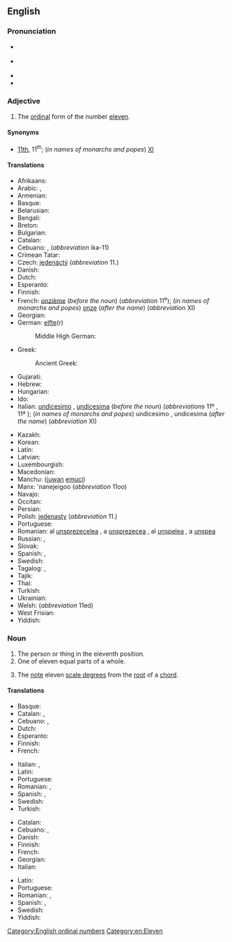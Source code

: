 ==English==
{{wikipedia}}
{{number box|en|11}}

===Pronunciation===
* {{a|UK}} {{IPA|/ɪˈlɛv.nθ/|lang=en}}
* {{a|US}} {{IPA|/ɨˈlɛv.nθ/|lang=en}}
* {{audio|en-us-eleventh.ogg|Audio (US)|lang=en}}
* {{hyphenation|e|lev|enth|lang=en}}

===Adjective===
{{head|en|adjective}}

# The [[ordinal]] form of the number [[eleven]].

====Synonyms====
* [[11th]], 11<sup>th</sup>; (''in names of monarchs and popes'') [[XI]]

====Translations====
{{trans-top|ordinal form of eleven}}
* Afrikaans: {{t+|af|elfde}}
* Arabic: {{t|ar|حَادِيَ عَشَرَ|m}}, {{t|ar|حَادِيَةَ عَشْرَةَ|f}}
* Armenian: {{t+|hy|տասնմեկերորդ}}
* Basque: {{t+|eu|hamaikagarren}}
* Belarusian: {{t|be|адзіна́ццаты|m|sc=Cyrl}}
* Bengali: {{t|bn|একাদশ}}
* Breton: {{t+|br|unnekvet}}
* Bulgarian: {{t+|bg|единадесет}}
* Catalan: {{t+|ca|onzè|m}}
* Cebuano: {{t|ceb|ikanapulog usa}}, {{t|ceb|ikanapog usa}} (''abbreviation'' ika-11)
* Crimean Tatar: {{t|crh|on birinci}}
* Czech: [[jedenáctý]] (''abbreviation'' 11.)
* Danish: {{t+|da|ellevte}}
* Dutch: {{t+|nl|elfde}}
* Esperanto: {{t|eo|dekunua}}
* Finnish: {{t+|fi|yhdestoista}}
* French: [[onzième]] (''before the noun'') (''abbreviation'' 11<sup>e</sup>); (''in names of monarchs and popes'') [[onze]] (''after the name'') (''abbreviation'' XI)
* Georgian: {{t|ka|მეთერთმეტე}}
* German: [[elfte]](r)
*: Middle High German: {{t|gmh|eilfte}}
* Greek: {{t+|el|ενδέκατος|}}
*: Ancient Greek: {{t|grc|ἑνδέκατος}}
* Gujarati: {{t|gu|અગિયારમું}}
* Hebrew: {{t|he|אחד עשר|sc=Hebr}}
* Hungarian: {{t+|hu|tizenegyedik}}
* Ido: {{t|io|dek-e-unesma}}
* Italian: [[undicesimo]] {{g|m}}, [[undicesima]] {{g|f}} (''before the noun'') (''abbreviations'' 11º {{g|m}}, 11ª {{g|f}}); (''in names of monarchs and popes'') undicesimo {{g|m}}, undicesima {{g|f}} (''after the name'') (''abbreviation'' XI)
{{trans-mid}}
* Kazakh: {{t|kk|он бірінші|sc=Cyrl}}
* Korean: {{t+|ko|열한째}}
* Latin: {{t|la|undecimus}}
* Latvian: {{t|lv|vienpadsmitais|m}}
* Luxembourgish: {{t|lb|eeleft}}
* Macedonian: {{t|mk|единаесетти|sc=Cyrl}}
* Manchu: ([[juwan]] [[emuci]])
* Manx: 'nanejeigoo (''abbreviation'' 11oo)
* Navajo: {{t|nv|łaʼtsʼáadah góneʼ}}
* Occitan: {{t|oc|onzen}}
* Persian: {{t+|fa|یازدهم|tr=yâzdahom|sc=fa-Arab}}
* Polish: [[jedenasty]] (''abbreviation'' 11.)
* Portuguese: {{t+|pt|décimo primeiro}}
* Romanian: al [[unsprezecelea]] {{g|m}}, a [[unsprezecea]] {{g|f}}, al [[unșpelea]] {{qualifier|m, informal}}, a [[unșpea]] {{qualifier|f, informal}}
* Russian: {{t+|ru|оди́ннадцатый}}, {{qualifier|abbreviation}} {{t|ru|11-ый}}
* Slovak: {{t+|sk|jedenásty}}
* Spanish: {{t+|es|undécimo}}, {{t+|es|decimoprimero}}
* Swedish: {{t+|sv|elfte}}
* Tagalog: {{t|tl|pang-labing-isa}}, {{t|tl|ika-labing-isa}}
* Tajik: {{t|tg|ёздаҳум|sc=Cyrl}}
* Thai: {{t|th|ที่สิบเอ็ด}}
* Turkish: {{t|tr|on birinci}}
* Ukrainian: {{t+|uk|одина́дцятий|m|sc=Cyrl}}
* Welsh: {{t|cy|unfed ar ddeg}} (''abbreviation'' 11ed)
* West Frisian: {{t|fy|alfte}}
* Yiddish: {{t|yi|עלפֿט}}
{{trans-bottom}}

===Noun===
{{en-noun}}

# The person or thing in the eleventh position.
# One of eleven equal parts of a whole.
# {{lb|en|music}} The [[note]] eleven [[scale degree]]s from the [[root]] of a [[chord]].

====Translations====
{{trans-top|something in the eleventh position}}
* Basque: {{t+|eu|hamaikagarren}}
* Catalan: {{t+|ca|onzè|m}}, {{t+|ca|onzena|f}}
* Cebuano: {{t|ceb|ikanapulog usa}}, {{t|ceb|ikanapog usa}}
* Dutch: {{t+|nl|elfde}}
* Esperanto: {{t|eo|dekunua}}
* Finnish: {{t+|fi|yhdestoista}}
* French: {{t+|fr|onzième|m|f}}
{{trans-mid}}
* Italian: {{t+|it|undicesimo|m}}, {{t|it|undicesima|f}}
* Latin: {{t|la|undecimus}}
* Portuguese: {{t+|pt|undécimo|m}}
* Romanian: {{t|ro|cel al unsprezecelea|m}}, {{t|ro|cea a unsprezecea|f}}
* Spanish: {{t+|es|undécimo|m}}, {{t+|es|undécima|f}}
* Swedish: {{t+|sv|elfte}}
* Turkish: {{t|tr|on birinci}}
{{trans-bottom}}

{{trans-top|one of eleven equal parts of a whole}}
* Catalan: {{t+|ca|onzè|m}}
* Cebuano: {{t|ceb|sikanapulog usa}}, {{t|ceb|sikanapog usa}}
* Danish: {{t|da|ellevtedel|c}}
* Finnish: {{t|fi|yhdestoistaosa}}
* French: {{t+|fr|onzième|m}}
* Georgian: {{t|ka|მეთერთმეტედი}}
* Italian: {{t+|it|undicesimo|m}}
{{trans-mid}}
* Latin: {{t|la|undecimum|n}}
* Portuguese: {{t+|pt|undécimo|m}}
* Romanian: {{t|ro|cel al unsprezecelea|m}}, {{t|ro|cea a unsprezecea|f}}
* Spanish: {{t+|es|undécimo|m}}, {{t+|es|onceavo|m}}
* Swedish: {{t+|sv|elftedel}}
* Yiddish: {{t|yi|עלפֿטל|n}}
{{trans-bottom}}

[[Category:English ordinal numbers]]
[[Category:en:Eleven]]